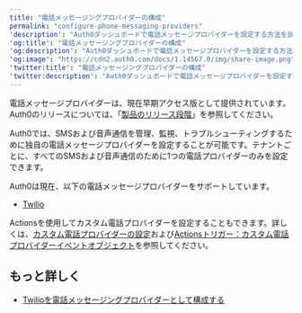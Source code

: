 ---
title: "電話メッセージングプロバイダーの構成"
permalink: "configure-phone-messaging-providers"
'description': "Auth0ダッシュボードで電話メッセージプロバイダーを設定する方法を説明します。"
'og:title': "電話メッセージングプロバイダーの構成"
'og:description': "Auth0ダッシュボードで電話メッセージプロバイダーを設定する方法を説明します。"
'og:image': "https://cdn2.auth0.com/docs/1.14567.0/img/share-image.png"
'twitter:title': "電話メッセージングプロバイダーの構成"
'twitter:description': "Auth0ダッシュボードで電話メッセージプロバイダーを設定する方法を説明します。"
---

<Callout icon="file-lines" color="#0EA5E9" iconType="regular">

電話メッセージプロバイダーは、現在早期アクセス版として提供されています。Auth0のリリースについては、「[製品のリリース段階](https://auth0.com/docs/troubleshoot/product-lifecycle/product-release-stages)」を参照してください。

</Callout>

Auth0では、SMSおよび音声通信を管理、監視、トラブルシューティングするために独自の電話メッセージプロバイダーを設定することが可能です。テナントごとに、すべてのSMSおよび音声通信のために1つの電話プロバイダーのみを設定できます。

Auth0は現在、以下の電話メッセージプロバイダーをサポートしています。

* [Twilio](/ja-jp/customize/phone-messages/configure-phone-messaging-providers/configure-twilio-as-a-phone-messaging-provider)

Actionsを使用してカスタム電話プロバイダーを設定することもできます。詳しくは、[カスタム電話プロバイダーの設定](/ja-jp/customize/phone-messages/configure-phone-messaging-providers/configure-a-custom-phone-provider)および[Actionsトリガー：カスタム電話プロバイダーイベントオブジェクト](/ja-jp/customize/phone-messages/configure-phone-messaging-providers/actions-triggers-custom-phone-provider-event-object)を参照してください。

## もっと詳しく

* [Twilioを電話メッセージングプロバイダーとして構成する](/ja-jp/customize/phone-messages/configure-phone-messaging-providers/configure-twilio-as-a-phone-messaging-provider)